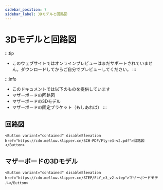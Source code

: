 ```yaml
---
sidebar_position: 7
sidebar_label: 3Dモデルと回路図
---
```




# 3Dモデルと回路図


:::tip
* このウェブサイトではオンラインプレビューはまだサポートされていません。ダウンロードしてからご自分でプレビューしてください。
:::

:::info
* このドキュメントでは以下のものを提供しています
* マザーボードの回路図
* マザーボードの3Dモデル
* マザーボードの固定ブラケット（もしあれば）
:::

## 回路図

    <Button variant="contained" disableElevation href="https://cdn.mellow.klipper.cn/SCH-PDF/Fly-e3-v2.pdf">回路図</Button>


## マザーボードの3Dモデル

    <Button variant="contained" disableElevation href="https://cdn.mellow.klipper.cn/STEP/FLY_e3_v2.step">マザーボードモデル</Button>